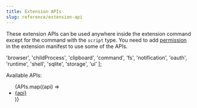 ```yaml
---
title: Extension APIs
slug: reference/extension-api
---
```


These extension APIs can be used anywhere inside the extension command except for the command with the `script` type. You need to add [permission](/extensions/manifest/#manifest-properties) in the extension manifest to use some of the APIs.

  'browser',
  'childProcess',
  'clipboard',
  'command',
  'fs',
  'notification',
  'oauth',
  'runtime',
  'shell',
  'sqlite',
  'storage',
  'ui'
];

Available APIs:
<ul>
  {APIs.map((api) => 
    <li key={api}>
      <a href={api}>{api}</a>
    </li>
  )}
</ul>